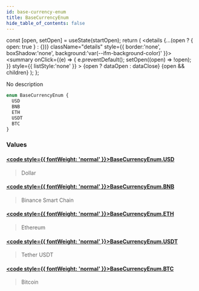 ```yaml
---
id: base-currency-enum
title: BaseCurrencyEnum
hide_table_of_contents: false
---
```







  const [open, setOpen] = useState(startOpen);
  return (
    <details {...(open ? { open: true } : {})} className="details" style={{ border:'none', boxShadow:'none', background:'var(--ifm-background-color)' }}>
      <summary
        onClick={(e) => {
          e.preventDefault();
          setOpen((open) => !open);
        }}
        style={{ listStyle:'none' }}
      >
      {open ? dataOpen : dataClose}
      </summary>
      {open && children}
    </details>
  );
};








No description


```graphql
enum BaseCurrencyEnum {
  USD
  BNB
  ETH
  USDT
  BTC
}
```




### Values

#### [<code style={{ fontWeight: 'normal' }}>BaseCurrencyEnum.<b>USD</b></code>](#)  
> 
> 
> Dollar
> 

#### [<code style={{ fontWeight: 'normal' }}>BaseCurrencyEnum.<b>BNB</b></code>](#)  
> 
> 
> Binance Smart Chain
> 

#### [<code style={{ fontWeight: 'normal' }}>BaseCurrencyEnum.<b>ETH</b></code>](#)  
> 
> 
> Ethereum
> 

#### [<code style={{ fontWeight: 'normal' }}>BaseCurrencyEnum.<b>USDT</b></code>](#)  
> 
> 
> Tether USDT
> 

#### [<code style={{ fontWeight: 'normal' }}>BaseCurrencyEnum.<b>BTC</b></code>](#)  
> 
> 
> Bitcoin
> 



